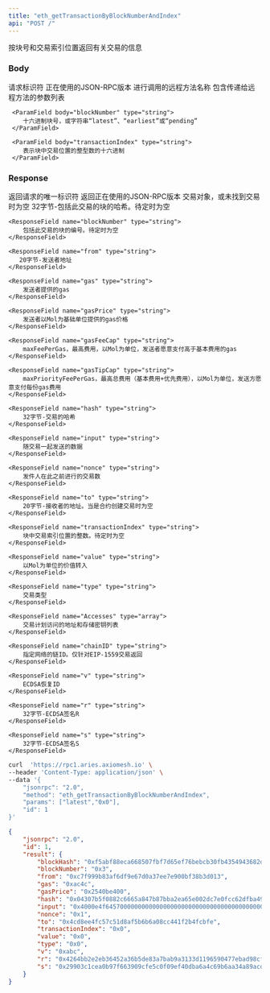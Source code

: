 ```yaml
---
title: "eth_getTransactionByBlockNumberAndIndex"
api: "POST /"
---
```



按块号和交易索引位置返回有关交易的信息

### Body

<ParamField body="id" type="number" placeholder="1">
  请求标识符
</ParamField>

<ParamField body="jsonrpc" type="string" placeholder="2.0">
  正在使用的JSON-RPC版本
</ParamField>

<ParamField body="method" type="string" placeholder="eth_getTransactionByBlockNumberAndIndex">
  进行调用的远程方法名称
</ParamField>

<ParamField body="params" type="array">
  包含传递给远程方法的参数列表
  <Expandable title="params">

     <ParamField body="blockNumber" type="string">
        十六进制块号，或字符串“latest”、“earliest”或“pending”
     </ParamField>

     <ParamField body="transactionIndex" type="string">
        表示块中交易位置的整型数的十六进制
     </ParamField>

  </Expandable>


</ParamField>

### Response

<ResponseField name="id" type="number">
  返回请求的唯一标识符
</ResponseField>

<ResponseField name="jsonrpc" type="string">
  返回正在使用的JSON-RPC版本
</ResponseField>

<ResponseField name="transaction" type="object">
  交易对象，或未找到交易时为空
 
  <Expandable title="transaction object">
    <ResponseField name="blockHash" type="string">
        32字节-包括此交易的块的哈希。待定时为空
    </ResponseField>

    <ResponseField name="blockNumber" type="string">
        包括此交易的块的编号。待定时为空
    </ResponseField>

    <ResponseField name="from" type="string">
       20字节-发送者地址
    </ResponseField>

    <ResponseField name="gas" type="string">
        发送者提供的gas
    </ResponseField>

    <ResponseField name="gasPrice" type="string">
        发送者以Mol为基础单位提供的gas价格
    </ResponseField>

    <ResponseField name="gasFeeCap" type="string">
        maxFeePerGas，最高费用，以Mol为单位，发送者愿意支付高于基本费用的gas
    </ResponseField>

    <ResponseField name="gasTipCap" type="string">
        maxPriorityFeePerGas，最高总费用（基本费用+优先费用），以Mol为单位，发送方愿意支付每份gas费用
    </ResponseField>

    <ResponseField name="hash" type="string">
        32字节-交易的哈希
    </ResponseField>

    <ResponseField name="input" type="string">
        随交易一起发送的数据
    </ResponseField>

    <ResponseField name="nonce" type="string">
        发件人在此之前进行的交易数
    </ResponseField>

    <ResponseField name="to" type="string">
        20字节-接收者的地址。当是合约创建交易时为空
    </ResponseField>

    <ResponseField name="transactionIndex" type="string">
        块中交易索引位置的整数。待定时为空
    </ResponseField>

    <ResponseField name="value" type="string">
        以Mol为单位的价值转入
    </ResponseField>

    <ResponseField name="type" type="string">
        交易类型
    </ResponseField>

    <ResponseField name="Accesses" type="array">
        交易计划访问的地址和存储密钥列表
    </ResponseField>

    <ResponseField name="chainID" type="string">
        指定网络的链ID。仅针对EIP-1559交易返回
    </ResponseField>

    <ResponseField name="v" type="string">
        ECDSA恢复ID
    </ResponseField>

    <ResponseField name="r" type="string">
        32字节-ECDSA签名R
    </ResponseField>

    <ResponseField name="s" type="string">
        32字节-ECDSA签名S
    </ResponseField>


  </Expandable>

</ResponseField>

<RequestExample>

```bash Example Request
curl  'https://rpc1.aries.axiomesh.io' \
--header 'Content-Type: application/json' \
--data '{
    "jsonrpc": "2.0",
    "method": "eth_getTransactionByBlockNumberAndIndex",
    "params": ["latest","0x0"],
    "id": 1
}'
```

</RequestExample>

<ResponseExample>

```json Response
{
    "jsonrpc": "2.0",
    "id": 1,
    "result": {
        "blockHash": "0xf5abf88eca668507fbf7d65ef76bebcb30fb4354943682d8a0e97c9da2275a11",
        "blockNumber": "0x3",
        "from": "0xc7f999b83af6df9e67d0a37ee7e900bf38b3d013",
        "gas": "0xac4c",
        "gasPrice": "0x2540be400",
        "hash": "0x04307b5f0882c6665a847b87bba2ea65e002dc7e0fcc62dfba49c4c7b7f15b62",
        "input": "0x4000e4f645700000000000000000000000000000000000000000000000000000000000004570000000000000000000000000000000000000000000000000000000000001",
        "nonce": "0x1",
        "to": "0x4cd8ee4fc57c51d8af5b6b6a08cc441f2b4fcbfe",
        "transactionIndex": "0x0",
        "value": "0x0",
        "type": "0x0",
        "v": "0xabc",
        "r": "0x4264bb2e2eb36452a36b5de83a7bab9a3133d1196590477ebad98cf57669cb6b",
        "s": "0x29903c1cea0b97f663909cfe5c0f09ef40dba6a4c69b6aa34a89acd7d936a96"
    }
}
```

</ResponseExample>